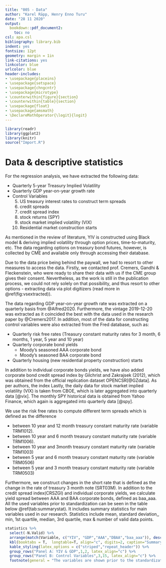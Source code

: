 ```yaml
---
title: "005 - Data"
author: "Karel Räpp, Henry Enno Turu"
date: "28 11 2020"
output: 
  bookdown::pdf_document2:
    toc: no
csl: apa.csl
bibliography: library.bib
indent: yes
fontsize: 12pt
geometry: margin = 1in
link-citations: yes
linkcolor: blue
urlcolor: blue
header-includes:
- \usepackage{placeins}
- \usepackage{setspace}
- \usepackage{chngcntr}
- \usepackage{microtype}
- \counterwithin{figure}{section}
- \counterwithin{table}{section}
- \usepackage{float}
- \usepackage{amsmath}
- \DeclareMathOperator{\logit}{logit}
---
```


```r
library(readr)
library(ggplot2)
library(knitr)
source("Import.R")
```

\graphicspath{ {./images/} }


# Data & descriptive statistics

For the regression analysis, we have extracted the following data:

* Quarterly 5-year Treasury Implied Volatility 
* Quarterly GDP year-on-year growth rate
* Control Variables
  5. US treasury interest rates to construct term spreads
  6. credit spreads
  7. credit spread index
  8. stock returns (SPY)
  9. stock market implied volatility (VIX)
  10. Residential market construction starts


As mentioned in the review of literature, YIV is constructed using Black model & deriving implied volatility through option prices, time-to-maturity, etc. The data regarding options on treasury bond futures, however, is collected by CME and available only through accessing their database.

Due to the data price being behind the paywall, we had to resort to other measures to access the data. Firstly, we contacted prof. Cremers, Gandhi & Fleckenstein, who were ready to share their data with us if the CME group gives their consent. Nevertheless, as the work is still in the publication process, we could not rely solely on that possibility, and thus resort to other options - extracting data via plot digitizers (read more in \@ref(fig:vsextracted)).



The data regarding GDP year-on-year growth rate was extracted on a quarterly basis from @Alfred2020. Furthermore, the vintage 2019-12-20 was extracted as it coincided the best with the data used in the research paper by @Cremers2017. In addition, most of the data for constructing control variables were also extracted from the Fred database, such as:
 
* Quarterly risk free rates (Treasury constant maturity rates for 3 month, 6 months, 1 year, 5 year and 10 year) 
* Quarterly corporate bond yields
  * Moody’s seasoned AAA corporate bond 
  * Moody’s seasoned BAA corporate bond
* Quarterly housing (new residential property construction) starts

In addition to individual corporate bonds yields, we have also added corporate bond credit spread index by Gilchrist and Zakrajsek (2012), which was obtained from the official replication dataset   OPENCSR[@GZdata]. As per authors, the index Lastly, the daily data for stock market implied volatility (VIX) is taken from CBOE, which is later aggregated into quarterly data [@vix]. The monthly SPY historical data is obtained from Yahoo Finance, which again is aggregated into quarterly data [@spy].

We use the risk free rates to compute different term spreads which is defined as the difference

* between 10 year and 12 month treasury constant maturity rate (variable TRM1012). 
* between 10 year and 6 month treasury constant maturity rate (variable TRM1006).
* between 10 year and 3month treasury constant maturity rate (variable TRM1003) 
* between 5 year and 6 month treasury constant maturity rate (variable TRM0506)
* between 5 year and 3 month treasury constant maturity rate (variable TRM0503)

Furthermore, we construct changes in the short rate that is defined as the change in the rate of treasury 3 month note (SRT03M). In addition to the credit spread index(CRSZGI) and individual corporate yields, we calculate yield spread between AAA and BAA corporate bonds, defined as baa_aaa. All the used variables prior to standardization can be seen in the table below \@ref(tab:summarystat). It includes summary statistics for main variables used in our research. Statistics include mean, standard deviation,, min, 1st quartile, median, 3rd quartile, max & number of valid data points. 

\begingroup
\linespread{1.0}\selectfont
```r

statistics %>%
  select(-N.Valid) %>%
  arrange(match(Variable, c("YIV", "GDP","AAA","DBAA","baa_aaa")), desc(Mean)) %>%
  kbl(booktabs = T,  longtable=T, align="c", digits=2, caption="Summary Statistics") %>%
  kable_styling(latex_options = c("striped","repeat_header")) %>%
  group_rows("Panel A: YIV & GDP",1,2, latex_align="c") %>%
  group_rows("Panel B: Control Variables",3,15, latex_align="c") %>%
  footnote(general = "The variables are shown prior to the standardization process.", threeparttable=T)
```
\endgroup


